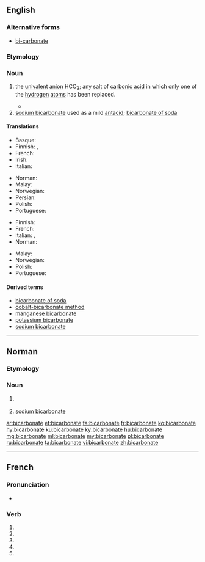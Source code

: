 ==English==

===Alternative forms===
* [[bi-carbonate]]

===Etymology===
{{prefix|bi|carbonate|lang=en}}

===Noun===
{{wikipedia}}
{{en-noun}}

# {{context|chemistry|lang=en}} the [[univalent]] [[anion]] HCO<sub>3</sub>; any [[salt]] of [[carbonic acid]] in which only one of the [[hydrogen]] [[atom]]s has been replaced. {{defdate|from 1814}}
#* {{quote-journal|author=William Hyde Wollaston|year=1814|title=A synoptic scale of chemical equivalents|journal=Philosophical Transactions of the Royal Society|volume=104|page=11|passage=The next question that occurs relates to the composition of this crystallized carbonate of potash, which I am induced to call '''bi-carbonate''' of potash, for the purpose of marking more decidedly the distinction between this salt and that which is commonly called a subcarbonate, and in order to refer at once to the double dose of carbonic acid contained in it.}}
# [[sodium bicarbonate]] used as a mild [[antacid]]; [[bicarbonate of soda]]

====Translations====
{{trans-top|chemistry}}
* Basque: {{t|eu|bikarbonato}}
* Finnish: {{t+|fi|vetykarbonaatti}}, {{t+|fi|bikarbonaatti}}
* French: {{t+|fr|bicarbonate|m}}
* Irish: {{t|ga|décharbónáit|f}}
* Italian: {{t+|it|bicarbonato|m}}
{{trans-mid}}
* Norman: {{t|nrf|bicarbonate|m}}
* Malay: {{t|ms|bikarbonat}}
* Norwegian: {{t|no|hydrogenkarbonat|n}}
* Persian: {{t|fa|بی‌کربنات|tr=bikarbonât|sc=fa-Arab}}
* Polish: {{t|pl|wodorowęglan|m}}
* Portuguese: {{t|pt|bicarbonato|m}}
{{trans-bottom}}

{{trans-top|of soda}}
* Finnish: {{t+|fi|ruokasooda}}
* French: {{t+|fr|bicarbonate|m}}
* Italian: {{t|it|bicarbonato di sodio|m}}, {{t+|it|bicarbonato|m}}
* Norman: {{t|nrf|bicarbonate|m}}
{{trans-mid}}
* Malay: {{t|ms|bikarbonat}}
* Norwegian: {{t|no|natron|n}}
* Polish: {{t|pl|soda oczyszczona|f}}
* Portuguese: {{t|pt|bicarbonato|m}}
{{trans-bottom}}

====Derived terms====
* [[bicarbonate of soda]]
* [[cobalt-bicarbonate method]]
* [[manganese bicarbonate]]
* [[potassium bicarbonate]]
* [[sodium bicarbonate]]

----

==Norman==

===Etymology===
{{rfe|lang=nrf}}

===Noun===
{{nrf-noun|m}}

# {{label|nrf|Jersey|chemistry}} {{l|en|bicarbonate}}
# {{label|nrf|Jersey}} [[sodium bicarbonate]]

[[ar:bicarbonate]]
[[et:bicarbonate]]
[[fa:bicarbonate]]
[[fr:bicarbonate]]
[[ko:bicarbonate]]
[[hy:bicarbonate]]
[[ku:bicarbonate]]
[[ky:bicarbonate]]
[[hu:bicarbonate]]
[[mg:bicarbonate]]
[[ml:bicarbonate]]
[[my:bicarbonate]]
[[pl:bicarbonate]]
[[ru:bicarbonate]]
[[ta:bicarbonate]]
[[vi:bicarbonate]]
[[zh:bicarbonate]]

----
{{also|bicarbonaté}}
==French==

===Pronunciation===
* {{homophones|bicarbonatent|bicarbonates|lang=fr}}

===Verb===
{{fr-verb form}}

# {{conjugation of|bicarbonater||1|s|pres|ind|lang=fr}}
# {{conjugation of|bicarbonater||3|s|pres|ind|lang=fr}}
# {{conjugation of|bicarbonater||1|s|pres|sub|lang=fr}}
# {{conjugation of|bicarbonater||3|s|pres|sub|lang=fr}}
# {{conjugation of|bicarbonater||2|s|imp|lang=fr}}

{{rfc-auto}}